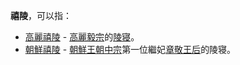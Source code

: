 '''禧陵'''，可以指：

* [[高麗禧陵|高麗禧陵]] - [[高麗|高麗]][[高麗毅宗|毅宗]]的[[陵寝|陵寝]]。
* [[朝鮮禧陵|朝鮮禧陵]] - [[朝鮮王朝|朝鮮王朝]][[朝鮮中宗|中宗]]第一位繼妃[[章敬王后|章敬王后]]的陵寝。

{{Disambig|Cat=二字墓葬建筑消歧义}}